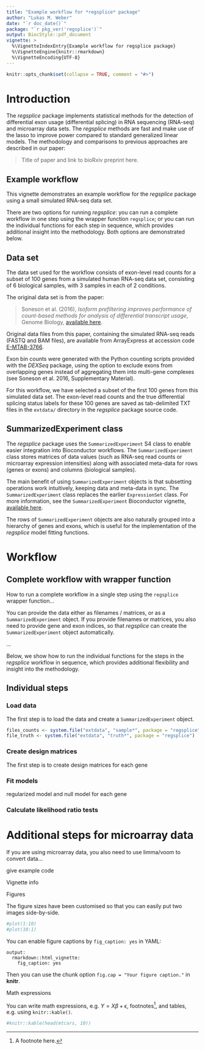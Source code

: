 ```yaml
---
title: "Example workflow for *regsplice* package"
author: "Lukas M. Weber"
date: "`r doc_date()`"
package: "`r pkg_ver('regsplice')`"
output: BiocStyle::pdf_document
vignette: >
  %\VignetteIndexEntry{Example workflow for regsplice package}
  %\VignetteEngine{knitr::rmarkdown}
  %\VignetteEncoding{UTF-8}
---
```


```r
knitr::opts_chunk$set(collapse = TRUE, comment = "#>")
```

\pagebreak


# Introduction

The *regsplice* package implements statistical methods for the detection of differential exon usage (differential splicing) in RNA sequencing (RNA-seq) and microarray data sets. The *regsplice* methods are fast and make use of the lasso to improve power compared to standard generalized linear models. The methodology and comparisons to previous approaches are described in our paper:

> Title of paper and link to bioRxiv preprint here.


## Example workflow

This vignette demonstrates an example workflow for the *regsplice* package using a small simulated RNA-seq data set.

There are two options for running *regsplice*: you can run a complete workflow in one step using the wrapper function `regsplice`; or you can run the individual functions for each step in sequence, which provides additional insight into the methodology. Both options are demonstrated below.


## Data set

The data set used for the workflow consists of exon-level read counts for a subset of 100 genes from a simulated human RNA-seq data set, consisting of 6 biological samples, with 3 samples in each of 2 conditions.

The original data set is from the paper:

> Soneson et al. (2016), *Isoform prefiltering improves performance of count-based methods for analysis of differential transcript usage*, Genome Biology, [available here](https://genomebiology.biomedcentral.com/articles/10.1186/s13059-015-0862-3).

Original data files from this paper, containing the simulated RNA-seq reads (FASTQ and BAM files), are available from ArrayExpress at accession code [E-MTAB-3766](http://www.ebi.ac.uk/arrayexpress/experiments/E-MTAB-3766/).

Exon bin counts were generated with the Python counting scripts provided with the *DEXSeq* package, using the option to exclude exons from overlapping genes instead of aggregating them into multi-gene complexes (see Soneson et al. 2016, Supplementary Material).

For this workflow, we have selected a subset of the first 100 genes from this simulated data set. The exon-level read counts and the true differential splicing status labels for these 100 genes are saved as tab-delimited TXT files in the `extdata/` directory in the *regsplice* package source code.


## SummarizedExperiment class

The *regsplice* package uses the `SummarizedExperiment` S4 class to enable easier integration into Bioconductor workflows. The `SummarizedExperiment` class stores matrices of data values (such as RNA-seq read counts or microarray expression intensities) along with associated meta-data for rows (genes or exons) and columns (biological samples).

The main benefit of using `SummarizedExperiment` objects is that subsetting operations work intuitively, keeping data and meta-data in sync. The `SummarizedExperiment` class replaces the earlier `ExpressionSet` class. For more information, see the `SummarizedExperiment` Bioconductor vignette, [available here](http://bioconductor.org/packages/release/bioc/vignettes/SummarizedExperiment/inst/doc/SummarizedExperiment.html).

The rows of `SummarizedExperiment` objects are also naturally grouped into a hierarchy of genes and exons, which is useful for the implementation of the *regsplice* model fitting functions.



# Workflow

## Complete workflow with wrapper function

How to run a complete workflow in a single step using the `regsplice` wrapper function...

You can provide the data either as filenames / matrices, or as a `SummarizedExperiment` object. If you provide filenames or matrices, you also need to provide gene and exon indices, so that *regsplice* can create the `SummarizedExperiment` object automatically.

...

Below, we show how to run the individual functions for the steps in the *regsplice* workflow in sequence, which provides additional flexibility and insight into the methodology.



## Individual steps

### Load data

The first step is to load the data and create a `SummarizedExperiment` object.

```r
files_counts <- system.file("extdata", "sample*", package = "regsplice")
file_truth <- system.file("extdata", "truth*", package = "regsplice")
```

### Create design matrices

The first step is to create design matrices for each gene



### Fit models

regularized model and null model for each gene



### Calculate likelihood ratio tests






# Additional steps for microarray data

If you are using microarray data, you also need to use limma/voom to convert data...

give example code








Vignette info


Figures

The figure sizes have been customised so that you can easily put two images side-by-side. 

```r
#plot(1:10)
#plot(10:1)
```

You can enable figure captions by `fig_caption: yes` in YAML:

    output:
      rmarkdown::html_vignette:
        fig_caption: yes

Then you can use the chunk option `fig.cap = "Your figure caption."` in **knitr**.



Math expressions

You can write math expressions, e.g. $Y = X\beta + \epsilon$, footnotes^[A footnote here.], and tables, e.g. using `knitr::kable()`.

```r
#knitr::kable(head(mtcars, 10))
```


